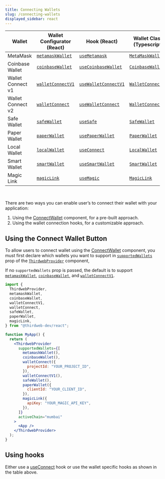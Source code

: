 ```yaml
---
title: Connecting Wallets
slug: /connecting-wallets
displayed_sidebar: react
---
```


| Wallet            | Wallet Configurator (React)                       | Hook (React)                                            | Wallet Class (Typescript)                      |
| ----------------- | ------------------------------------------------- | ------------------------------------------------------- | ---------------------------------------------- |
| MetaMask          | [`metamaskWallet`](/react/react.metamaskWallet)   | [`useMetamask`](/react/react.usemetamask)               | [`MetaMaskWallet`](/wallet/metamask)           |
| Coinbase Wallet   | [`coinbaseWallet`](/react/react.coinbasewallet)   | [`useCoinbaseWallet`](/react/react.usecoinbasewallet)   | [`CoinbaseWallet`](/wallet/coinbase-wallet)    |
| Wallet Connect v1 | [`walletConnectV1`](/react/react.walletconnectv1) | [`useWalletConnectV1`](/react/react.usewalletconnectV1) | [`WalletConnectV1`](/wallet/wallet-connect-v1) |
| Wallet Connect v2 | [`walletConnect`](/react/react.walletconnect)     | [`useWalletConnect`](/react/react.usewalletconnect)     | [`WalletConnect`](/wallet/wallet-connect-v2)   |
| Safe Wallet       | [`safeWallet`](/react/react.safewallet)           | [`useSafe`](/react/react.usesafe)                       | [`SafeWallet`](/wallet/safe)                   |
| Paper Wallet      | [`paperWallet`](/react/react.paperwallet)         | [`usePaperWallet`](/react/react.usepaperwallet)         | [`PaperWallet`](/wallet/paper)                 |
| Local Wallet      | [`localWallet`](/react/react.localwallet)         | [`useConnect`](/react/react.useconnect)                 | [`LocalWallet`](/wallet/local-wallet)          |
| Smart Wallet      | [`smartWallet`](/react/react.smartwallet)         | [`useSmartWallet`](/react/react.usesmartwallet)         | [`SmartWallet`](/wallet/smart-wallet)          |
| Magic Link        | [`magicLink`](/react/react.magiclink)             | [`useMagic`](/react/react.usemagic)                     | [`MagicLink`](/wallet/magic)                   |

<br />

There are two ways you can enable user&rsquo;s to connect their wallet with your application:

1. Using the [ConnectWallet](/react/react.connectwallet) component, for a pre-built approach.
2. Using the wallet connection hooks, for a customizable approach.

## Using the Connect Wallet Button

To allow users to connect wallet using the [ConnectWallet](/react/react.connectwallet) component, you must first declare which wallets you want to support in [`supportedWallets`](/react/react.thirdwebprovider#supportedwallets-optional) prop of the [`ThirdwebProvider`](/react/react.thirdwebprovider) component,

If no `supportedWallets` prop is passed, the default is to support [`metamaskWallet`](/react/react.metamaskWallet), [`coinbaseWallet`](/react/react.coinbasewallet), and [`walletConnectV1`](/react/react.walletconnectv1).

```jsx
import {
  ThirdwebProvider,
  metamaskWallet,
  coinbaseWallet,
  walletConnectV1,
  walletConnect,
  safeWallet,
  paperWallet,
  magicLink,
} from "@thirdweb-dev/react";

function MyApp() {
  return (
    <ThirdwebProvider
      supportedWallets={[
        metamaskWallet(),
        coinbaseWallet(),
        walletConnect({
          projectId: "YOUR_PROJECT_ID",
        }),
        walletConnectV1(),
        safeWallet(),
        paperWallet({
          clientId: "YOUR_CLIENT_ID",
        }),
        magicLink({
          apiKey: "YOUR_MAGIC_API_KEY",
        }),
      ]}
      activeChain="mumbai"
    >
      <App />
    </ThirdwebProvider>
  );
}
```

## Using hooks

Either use a [useConnect](/react/react.useconnect) hook or use the wallet specific hooks as shown in the table above.

